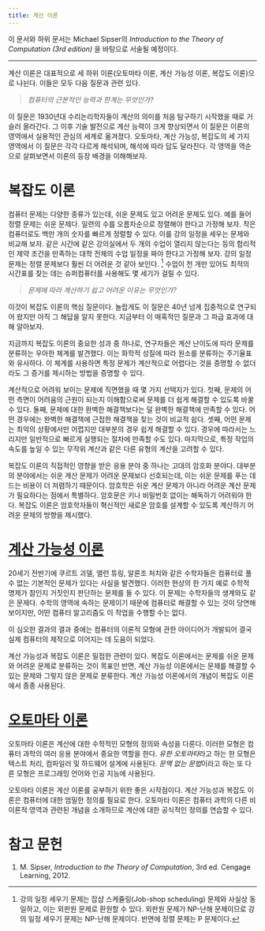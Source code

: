 ```yaml
---
title: 계산 이론
---
```

이 문서와 하위 문서는 Michael Sipser의 *Introduction to the Theory of Computation (3rd edition)* 을 바탕으로 서술될 예정이다.

---

계산 이론은 대표적으로 세 하위 이론(오토마타 이론, 계산 가능성 이론, 복잡도 이론)으로 나뉜다. 이들은 모두 다음 질문과 관련 있다.

> *컴퓨터의 근본적인 능력과 한계는 무엇인가?*

이 질문은 1930년대 수리논리학자들이 계산의 의미를 처음 탐구하기 시작했을 때로 거슬러 올라간다. 그 이후 기술 발전으로 계산 능력이 크게 향상되면서 이 질문은 이론의 영역에서 실용적인 관심의 세계로 옮겨졌다. 오토마타, 계산 가능성, 복잡도의 세 가지 영역에서 이 질문은 각각 다르게 해석되며, 해석에 따라 답도 달라진다. 각 영역을 역순으로 살펴보면서 이론의 등장 배경을 이해해보자.

# 복잡도 이론

컴퓨터 문제는 다양한 종류가 있는데, 쉬운 문제도 있고 어려운 문제도 있다. 예를 들어 정렬 문제는 쉬운 문제다. 일련의 수를 오름차순으로 정렬해야 한다고 가정해 보자. 작은 컴퓨터로도 백만 개의 숫자를 빠르게 정렬할 수 있다. 이를 강의 일정을 세우는 문제와 비교해 보자. 같은 시간에 같은 강의실에서 두 개의 수업이 열리지 않는다는 등의 합리적인 제약 조건을 만족하는 대학 전체의 수업 일정을 짜야 한다고 가정해 보자. 강의 일정 문제는 정렬 문제보다 훨씬 더 어려운 것 같아 보인다. [^1] 수업이 천 개만 있어도 최적의 시간표를 찾는 데는 슈퍼컴퓨터를 사용해도 몇 세기가 걸릴 수 있다.

> *문제에 따라 계산하기 쉽고 어려운 이유는 무엇인가?*

이것이 복잡도 이론의 핵심 질문이다. 놀랍게도 이 질문은 40년 넘게 집중적으로 연구되어 왔지만 아직 그 해답을 알지 못한다. 지금부터 이 매혹적인 질문과 그 파급 효과에 대해 알아보자.

지금까지 복잡도 이론의 중요한 성과 중 하나로, 연구자들은 계산 난이도에 따라 문제를 분류하는 우아한 체계를 발견했다. 이는 화학적 성질에 따라 원소를 분류하는 주기율표와 유사하다. 이 체계를 사용하면 특정 문제가 계산적으로 어렵다는 것을 증명할 수 없더라도 그 증거를 제시하는 방법을 증명할 수 있다.

계산적으로 어려워 보이는 문제에 직면했을 때 몇 가지 선택지가 있다. 첫째, 문제의 어떤 측면이 어려움의 근원이 되는지 이해함으로써 문제를 더 쉽게 해결할 수 있도록 바꿀 수 있다. 둘째, 문제에 대한 완벽한 해결책보다는 덜 완벽한 해결책에 만족할 수 있다. 어떤 경우에는 완벽한 해결책에 근접한 해결책을 찾는 것이 비교적 쉽다. 셋째, 어떤 문제는 최악의 상황에서만 어렵지만 대부분의 경우 쉽게 해결할 수 있다. 경우에 따라서는 느리지만 일반적으로 빠르게 실행되는 절차에 만족할 수도 있다. 마지막으로, 특정 작업의 속도를 높일 수 있는 무작위 계산과 같은 다른 유형의 계산을 고려할 수 있다.

복잡도 이론의 직접적인 영향을 받은 응용 분야 중 하나는 고대의 암호화 분야다. 대부분의 분야에서는 쉬운 계산 문제가 어려운 문제보다 선호되는데, 이는 쉬운 문제를 푸는 데 드는 비용이 더 저렴하기 때문이다. 암호학은 쉬운 계산 문제가 아니라 어려운 계산 문제가 필요하다는 점에서 특별하다. 암호문은 키나 비밀번호 없이는 해독하기 어려워야 한다. 복잡도 이론은 암호학자들이 혁신적인 새로운 암호를 설계할 수 있도록 계산하기 어려운 문제의 방향을 제시했다.

# [계산 가능성 이론](/ko/computability_theory/)

20세기 전반기에 쿠르트 괴델, 앨런 튜링, 알론조 처치와 같은 수학자들은 컴퓨터로 풀 수 없는 기본적인 문제가 있다는 사실을 발견했다. 이러한 현상의 한 가지 예로 수학적 명제가 참인지 거짓인지 판단하는 문제를 들 수 있다. 이 문제는 수학자들의 생계와도 같은 문제다. 수학의 영역에 속하는 문제이기 때문에 컴퓨터로 해결할 수 있는 것이 당연해 보이지만, 어떤 컴퓨터 알고리즘도 이 작업을 수행할 수는 없다.

이 심오한 결과의 결과 중에는 컴퓨터의 이론적 모형에 관한 아이디어가 개발되어 결국 실제 컴퓨터의 제작으로 이어지는 데 도움이 되었다.

계산 가능성과 복잡도 이론은 밀접한 관련이 있다. 복잡도 이론에서는 문제를 쉬운 문제와 어려운 문제로 분류하는 것이 목표인 반면, 계산 가능성 이론에서는 문제를 해결할 수 있는 문제와 그렇지 않은 문제로 분류한다. 계산 가능성 이론에서의 개념이 복잡도 이론에서 종종 사용된다.

# [오토마타 이론](/ko/automata_theory/)

오토마타 이론은 계산에 대한 수학적인 모형의 정의와 속성을 다룬다. 이러한 모형은 컴퓨터 과학의 여러 응용 분야에서 중요한 역할을 한다. *유한 오토마타*라고 하는 한 모형은 텍스트 처리, 컴파일러 및 하드웨어 설계에 사용된다. *문맥 없는 문법*이라고 하는 또 다른 모형은 프로그래밍 언어와 인공 지능에 사용된다.

오토마타 이론은 계산 이론를 공부하기 위한 좋은 시작점이다. 계산 가능성과 복잡도 이론은 컴퓨터에 대한 엄밀한 정의를 필요로 한다. 오토마타 이론은 컴퓨터 과학의 다른 비이론적 영역과 관련된 개념을 소개하므로 계산에 대한 공식적인 정의를 연습할 수 있다.

# 참고 문헌

1. M. Sipser, *Introduction to the Theory of Computation*, 3rd ed. Cengage Learning, 2012.

[^1]: 강의 일정 세우기 문제는 잡샵 스케쥴링(Job-shop scheduling) 문제와 사실상 동일하고, 이는 외판원 문제로 환원할 수 있다. 외판원 문제가 NP-난해 문제이므로 강의 일정 세우기 문제는 NP-난해 문제이다. 반면에 정렬 문제는 P 문제이다.